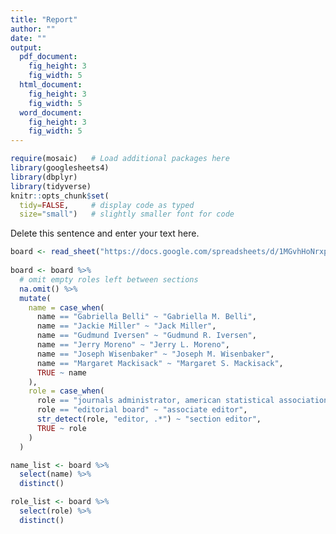 ```yaml
---
title: "Report"
author: ""
date: ""
output: 
  pdf_document:
    fig_height: 3
    fig_width: 5
  html_document:
    fig_height: 3
    fig_width: 5
  word_document:
    fig_height: 3
    fig_width: 5
---
```


```r
require(mosaic)   # Load additional packages here 
library(googlesheets4)
library(dbplyr)
library(tidyverse)  
knitr::opts_chunk$set(
  tidy=FALSE,     # display code as typed
  size="small")   # slightly smaller font for code
```

Delete this sentence and enter your text here.

```r
board <- read_sheet("https://docs.google.com/spreadsheets/d/1MGvhHoNrxp3xxfhu7CHUdmxVMPAU1wvLUNY3DNldDvg/edit#gid=776978137")
  
board <- board %>% 
  # omit empty roles left between sections 
  na.omit() %>%
  mutate(
    name = case_when(
      name == "Gabriella Belli" ~ "Gabriella M. Belli",
      name == "Jackie Miller" ~ "Jack Miller",
      name == "Gudmund Iversen" ~ "Gudmund R. Iversen",
      name == "Jerry Moreno" ~ "Jerry L. Moreno", 
      name == "Joseph Wisenbaker" ~ "Joseph M. Wisenbaker",
      name == "Margaret Mackisack" ~ "Margaret S. Mackisack",
      TRUE ~ name
    ),
    role = case_when(
      role == "journals administrator, american statistical association" ~ "journals manager",
      role == "editorial board" ~ "associate editor",
      str_detect(role, "editor, .*") ~ "section editor",
      TRUE ~ role
    )
  )

name_list <- board %>%
  select(name) %>%
  distinct() 

role_list <- board %>%
  select(role) %>%
  distinct() 
```

